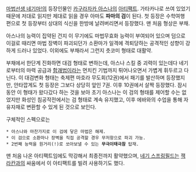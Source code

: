 [[마법선생 네기마!]]의 등장인물인 [[카구라자카 아스나]]의 [[아티팩트]]. 가타카나로 쓰여 있었기 때문에 저대로 읽지만 제대로 읽을 경우 아마도 '''파마의 검'''이 된다. 첫 등장은 수학여행 편으로 첫 등장부터 상대의 식신을 한방에 날려버리면서 등장했다. 맨 처음 형상은 부채.

아스나의 능력이 집약된 건지 이 무기에도 마법무효화 능력이 부여되어 있으며 덤으로 이걸로 때리면 마법 장벽이 파괴되던가 소환마가 일격에 격퇴당하는 공격적인 성향이 강하게 드러나 있었다. 이외에도 부채라서 그런지 츳코미 형태로 대활약.

부채에서 한단계 진화하면 대검 형태로 변하는데, 아스나 스킬 중 괴력이 있는데다 네기로부터의 마력 공급과 [[함괘법]]이라는 먼치킨 기법까지 튀어나오면서 가볍게 휘두르고 다닌다. 이 대검변화 형태는 축제편 마호라 무도회(12권)에서 패기를 발산하며 등장했지만, 안타깝게도 첫 등장은 그보다 상당히 앞인 7권. 이후 10권에서 살짝 등장했다. 잠시 동안 이 형태가 왔다갔다 하는 것을 보아 초기 아스나는 이 검의 형태를 제어할 수는 없었지만 화성인 침공작전에서는 검 형태로 계속 유지했고, 이후 에바와의 수업을 통해 자유자재로 변환할 수 있게 된 것으로 보인다.

구체적인 스펙으로는

 * 아스나와 마찬가지로 이 검에 닿은 마법은 해제.
 * 이 검으로 소환마나 장벽을 직접 공격할 경우 무저항으로 파괴 가능.
 * 2번째 능력을 원거리(!)로 쏘아보낼 수 있는 '''무극이태극참''' 탑재.


맨 처음 나온 아티팩트임에도 막강해서 최종전까지 활약했으며, [[네기 스프링필드]]는 [[잭 라칸]]과의 싸움에서 이 아티팩트를 빌려 사용하기도 했다.
